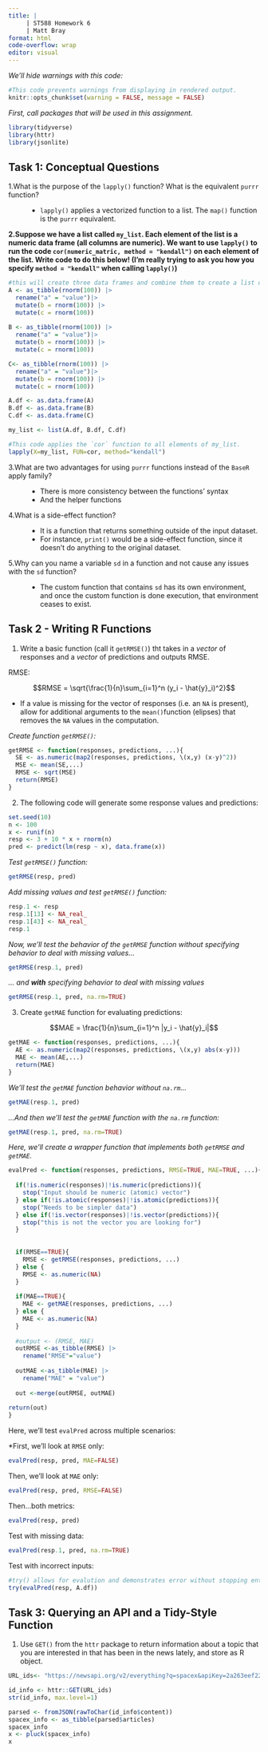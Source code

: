```yaml
---
title: |
     | ST588 Homework 6
     | Matt Bray
format: html
code-overflow: wrap
editor: visual
---
```


*We'll hide warnings with this code:*
```r
#This code prevents warnings from displaying in rendered output.
knitr::opts_chunk$set(warning = FALSE, message = FALSE) 
```

*First, call packages that will be used in this assignment.*

```r
library(tidyverse)
library(httr)
library(jsonlite)
```

## Task 1: Conceptual Questions

1.What is the purpose of the `lapply()` function? What is the equivalent `purrr` function?

:   -   `lapply()` applies a vectorized function to a list. The `map()` function is the `purrr` equivalent.

**2.Suppose we have a list called `my_list`. Each element of the list is a numeric data frame (all columns are numeric). We want to use `lapply()` to run the code `cor(numeric_matric, method = "kendall")` on each element of the list. Write code to do this below! (I'm really trying to ask you how you specify `method = "kendall"` when calling `lapply()`)**

```r
#this will create three data frames and combine them to create a list of length 3, "my_list" to test my answer.
A <- as_tibble(rnorm(100)) |>
  rename("a" = "value")|>
  mutate(b = rnorm(100)) |>
  mutate(c = rnorm(100))
  
B <- as_tibble(rnorm(100)) |>
  rename("a" = "value")|>
  mutate(b = rnorm(100)) |>
  mutate(c = rnorm(100))

C<- as_tibble(rnorm(100)) |>
  rename("a" = "value")|>
  mutate(b = rnorm(100)) |>
  mutate(c = rnorm(100))

A.df <- as.data.frame(A)
B.df <- as.data.frame(B)
C.df <- as.data.frame(C)

my_list <- list(A.df, B.df, C.df)

#This code applies the `cor` function to all elements of my_list.
lapply(X=my_list, FUN=cor, method="kendall")

```

3.What are two advantages for using `purrr` functions instead of the `BaseR` apply family?

:   -   There is more consistency between the functions' syntax
    -   And the helper functions

4.What is a side-effect function?

:   -   It is a function that returns something outside of the input dataset.
    -   For instance, `print()` would be a side-effect function, since it doesn't do anything to the original dataset.

5.Why can you name a variable `sd` in a function and not cause any issues with the `sd` function?

:   -   The custom function that contains `sd` has its own environment, and once the custom function is done execution, that environment ceases to exist.

## Task 2 - Writing R Functions

1.  Write a basic function (call it `getRMSE()`) tht takes in a *vector* of responses and a *vector* of predictions and outputs RMSE.

RMSE:

$$RMSE = \sqrt{\frac{1}{n}\sum_{i=1}^n (y_i - \hat{y}_i)^2}$$

-   If a value is missing for the vector of responses (i.e. an `NA` is present), allow for additional arguments to the `mean()`function (elipses) that removes the `NA` values in the computation.

*Create function `getRMSE()`:*

```r
getRMSE <- function(responses, predictions, ...){
  SE <- as.numeric(map2(responses, predictions, \(x,y) (x-y)^2))
  MSE <- mean(SE,...)
  RMSE <- sqrt(MSE)
  return(RMSE)
}
```

2.  The following code will generate some response values and predictions:

```r
set.seed(10)
n <- 100
x <- runif(n)
resp <- 3 + 10 * x + rnorm(n)
pred <- predict(lm(resp ~ x), data.frame(x))
```

*Test `getRMSE()` function:*

```r
getRMSE(resp, pred)
```

*Add missing values and test `getRMSE()` function:*

```r
resp.1 <- resp
resp.1[13] <- NA_real_
resp.1[43] <- NA_real_
resp.1
```

*Now, we'll test the behavior of the `getRMSE` function without specifying behavior to deal with missing values...*

```r
getRMSE(resp.1, pred)
```

*... and **with** specifying behavior to deal with missing values*

```r
getRMSE(resp.1, pred, na.rm=TRUE)
```

3.  Create `getMAE` function for evaluating predictions:

$$MAE = \frac{1}{n}\sum_{i=1}^n |y_i - \hat{y}_i|$$

```r
getMAE <- function(responses, predictions, ...){
  AE <- as.numeric(map2(responses, predictions, \(x,y) abs(x-y)))
  MAE <- mean(AE,...)
  return(MAE)
}
```

*We'll test the `getMAE` function behavior without `na.rm`...*
```r
getMAE(resp.1, pred)
```
*...And then we'll test the `getMAE` function with the `na.rm` function:*
```r
getMAE(resp.1, pred, na.rm=TRUE)
```
*Here, we'll create a wrapper function that implements both `getRMSE` and `getMAE`.*
```r
evalPred <- function(responses, predictions, RMSE=TRUE, MAE=TRUE, ...){
  
  if(!is.numeric(responses)|!is.numeric(predictions)){
    stop("Input should be numeric (atomic) vector")
  } else if(!is.atomic(responses)|!is.atomic(predictions)){
    stop("Needs to be simpler data")
  } else if(!is.vector(responses)|!is.vector(predictions)){
    stop("this is not the vector you are looking for")
  }
  
  
  if(RMSE==TRUE){ 
    RMSE <- getRMSE(responses, predictions, ...)
  } else {
    RMSE <- as.numeric(NA)
  }
  
  if(MAE==TRUE){
    MAE <- getMAE(responses, predictions, ...)
  } else {
    MAE <- as.numeric(NA)
  }
  
  #output <- (RMSE, MAE)
  outRMSE <-as_tibble(RMSE) |>
    rename("RMSE"="value")
  
  outMAE <-as_tibble(MAE) |>
    rename("MAE" = "value")
  
  out <-merge(outRMSE, outMAE)
  
return(out)
}
```


Here, we'll test `evalPred` across multiple scenarios:

*First, we'll look at `RMSE` only:
```r
evalPred(resp, pred, MAE=FALSE)
```
Then, we'll look at `MAE` only:
```r
evalPred(resp, pred, RMSE=FALSE)
```
Then...both metrics:
```r
evalPred(resp, pred)
```

Test with missing data:
```r
evalPred(resp.1, pred, na.rm=TRUE)
```

Test with incorrect inputs:
```r
#try() allows for evalution and demonstrates error without stopping entire document render.
try(evalPred(resp, A.df))
```


## Task 3: Querying an API and a Tidy-Style Function

1. Use `GET()` from the `httr` package to return information about a topic that you are interested in that has been in the news lately, and store as R object.
```r
URL_ids<- "https://newsapi.org/v2/everything?q=spacex&apiKey=2a263eef22a94f42ab1bbd0802661e28"

id_info <- httr::GET(URL_ids)
str(id_info, max.level=1)

parsed <- fromJSON(rawToChar(id_info$content))
spacex_info <- as_tibble(parsed$articles)
spacex_info
x <- pluck(spacex_info)
x
```

